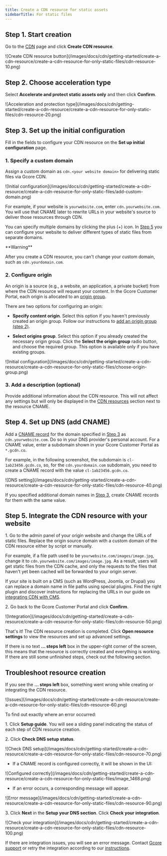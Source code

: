 ---
title: Create a CDN resource for static assets
sidebarTitle: For static files
---

## Step 1. Start creation

Go to the [CDN](https://cdn.gcore.com/resources/list) page and click **Create CDN resource**. 


<Frame>![Create CDN resource button](/images/docs/cdn/getting-started/create-a-cdn-resource/create-a-cdn-resource-for-only-static-files/cdn-resource-10.png)</Frame>



## Step 2. Choose acceleration type

Select **Accelerate and protect static assets only** and then click **Confirm**.


<Frame>![Acceleration and protection type](/images/docs/cdn/getting-started/create-a-cdn-resource/create-a-cdn-resource-for-only-static-files/cdn-resource-20.png)</Frame>



## Step 3. Set up the initial configuration

Fill in the fields to configure your CDN resource on the **Set up initial configuration** page. 

### 1\. Specify a custom domain

Assign a custom domain as `cdn.<your website domain>` for delivering static files via Gcore CDN. 


<Frame>![Initial configuration](/images/docs/cdn/getting-started/create-a-cdn-resource/create-a-cdn-resource-for-only-static-files/add-custom-domain.png)</Frame>



For example, if your website is `yourwebsite.com`, enter `cdn.yourwebsite.com`. You will use that CNAME later to rewrite URLs in your website's source to deliver those resources through CDN. 

You can specify multiple domains by clicking the plus (+) icon. In [Step 5](/cdn/getting-started/create-a-cdn-resource/create-a-cdn-resource-for-only-static-files#step-5-integrate-the-cdn-resource-with-your-website) you can configure your website to deliver different types of static files from separate domains. 

<Warning>
**Warning**

After you create a CDN resource, you can't change your custom domain, such as `cdn.yourdomain.com`.
</Warning>

### 2\. Configure origin

An origin is a source (e.g., a website, an application, a private bucket) from where the CDN resource will request your content. In the Gcore Customer Portal, each origin is allocated to an [origin group](/cdn/add-an-origin-group). 

There are two options for configuring an origin: 

  * **Specify content origin**. Select this option if you haven't previously created an origin group. Follow our instructions to [add an origin group (step 2)](/cdn/add-an-origin-group#step-2-enter-the-origin-group-name).

  * **Select origins group**. Select this option if you already created the necessary origin group. Click the **Select the origin group** radio button, and choose the required group. This option is available only if you have existing groups.



<Frame>![Initial configuration](/images/docs/cdn/getting-started/create-a-cdn-resource/create-a-cdn-resource-for-only-static-files/choose-origin-group.png)</Frame>



### 3\. Add a description (optional)

Provide additional information about the CDN resource. This will not affect any settings but will only be displayed in the [CDN resources](https://cdn.gcore.com/resources/list) section next to the resource CNAME.

## Step 4. Set up DNS (add CNAME)

Add a [CNAME record](/dns/dns-records#cname-record) for the domain specified in [Step 3](/cdn/getting-started/create-a-cdn-resource/create-a-cdn-resource-for-only-static-files#step-3-set-up-the-initial-configuration) as `cdn.yourwebsite.com`. Do so in your DNS provider's personal account. For a CNAME value, enter a subdomain shown in your Gcore Customer Portal as `*.gcdn.co`.

For example, in the following screenshot, the subdomain is `cl-1ab23456.gcdn.co`, so, for the `cdn.yourdomain.com` subdomain, you need to create a CNAME record with the value `cl-1ab23456.gcdn.co`. 


<Frame>![DNS setting](/images/docs/cdn/getting-started/create-a-cdn-resource/create-a-cdn-resource-for-only-static-files/cdn-resource-40.png)</Frame>



If you specified additional domain names in [Step 3](/cdn/getting-started/create-a-cdn-resource/create-a-cdn-resource-for-only-static-files#step-3-set-up-the-initial-configuration), create CNAME records for them with the same value.

## Step 5. Integrate the CDN resource with your website

1\. Go to the admin panel of your origin website and change the URLs of static files. Replace the origin source domain with a custom domain of the CDN resource either by script or manually. 

For example, if a file path used to be `yourwebsite.com/images/image.jpg`, change it to `cdn.yourwebsite.com/images/image.jpg`. As a result, users will get static files from the CDN cache, and only the requests to the files that haven't yet been cached will be forwarded to your origin server.

If your site is built on a CMS (such as WordPress, Joomla, or Drupal) you can replace a domain name in file paths using special plugins. Find the right plugin and discover instructions for replacing the URLs in our guide on [integrating CDN with CMS](/cdn/getting-started/integrate-cdn-with-cms).

2\. Go back to the Gcore Customer Portal and click **Confirm**.


<Frame>![Integration](/images/docs/cdn/getting-started/create-a-cdn-resource/create-a-cdn-resource-for-only-static-files/cdn-resource-50.png)</Frame>



That's it! The CDN resource creation is completed. Click **Open resource settings** to view the resources and set up advanced settings.

If there is no text **... steps left** box in the upper-right corner of the screen, this means that the resource is correctly created and everything is working. If there are still some unfinished steps, check out the following section.

## Troubleshoot resource creation

If you see the **... steps left** box, something went wrong while creating or integrating the CDN resource. 


<Frame>![Issues](/images/docs/cdn/getting-started/create-a-cdn-resource/create-a-cdn-resource-for-only-static-files/cdn-resource-60.png)</Frame>



To find out exactly where an error occurred:

1\. Click **Setup guide**. You will see a sliding panel indicating the status of each step of CDN resource creation. 

2\. Click **Check DNS setup status**.


<Frame>![Check DNS setup](/images/docs/cdn/getting-started/create-a-cdn-resource/create-a-cdn-resource-for-only-static-files/cdn-resource-70.png)</Frame>



  * If a CNAME record is configured correctly, it will be shown in the UI:


<Frame>![Configured correctly](/images/docs/cdn/getting-started/create-a-cdn-resource/create-a-cdn-resource-for-only-static-files/image_1468.png)</Frame>


  * If an error occurs, a corresponding message will appear.


<Frame>![Error message](/images/docs/cdn/getting-started/create-a-cdn-resource/create-a-cdn-resource-for-only-static-files/cdn-resource-90.png)</Frame>





3\. Click **Next** in the **Setup your DNS section**. Click **Check your integration**.


<Frame>![Check your integration](/images/docs/cdn/getting-started/create-a-cdn-resource/create-a-cdn-resource-for-only-static-files/cdn-resource-100.png)</Frame>



If there are integration issues, you will see an error message. Contact [Gcore support](maito:support@gcore.com) or retry the integration according to our [instructions](/cdn/getting-started/integrate-cdn-with-cms).